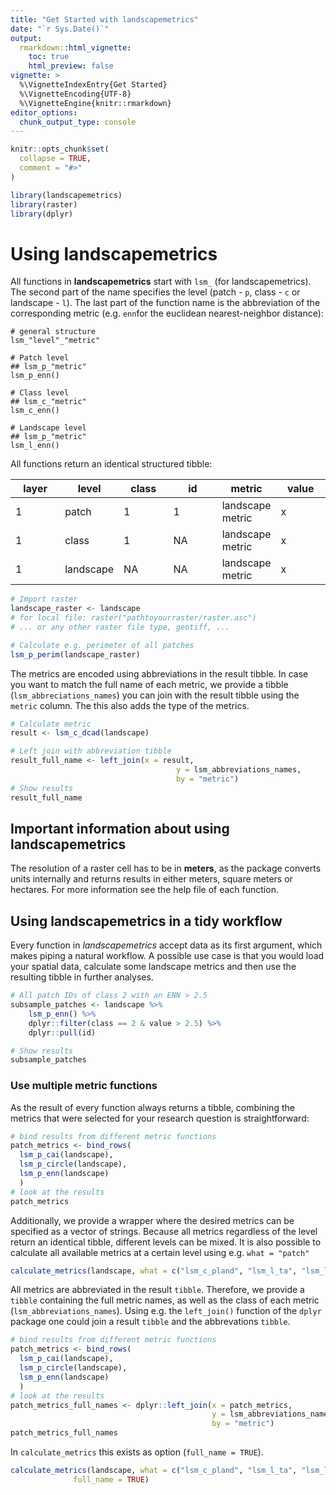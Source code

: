 ---
title: "Get Started with landscapemetrics"
date: "`r Sys.Date()`"
output:
  rmarkdown::html_vignette:
    toc: true
    html_preview: false
vignette: >
  %\VignetteIndexEntry{Get Started}
  %\VignetteEncoding{UTF-8}
  %\VignetteEngine{knitr::rmarkdown}
editor_options: 
  chunk_output_type: console
---
```{r setup, include = FALSE}
knitr::opts_chunk$set(
  collapse = TRUE,
  comment = "#>"
)
```

```{r load_libraries_hidden, eval=TRUE, echo=FALSE, message=FALSE, results='hide'}
library(landscapemetrics)
library(raster)
library(dplyr)
```

# Using **landscapemetrics**

All functions in **landscapemetrics** start with `lsm_` (for landscapemetrics). The second part of the name specifies the level (patch - `p`, class - `c` or landscape - `l`). The last part of the function name is the abbreviation of the corresponding metric (e.g. `enn`for the euclidean nearest-neighbor distance):

```
# general structure
lsm_"level"_"metric"

# Patch level
## lsm_p_"metric"
lsm_p_enn()

# Class level
## lsm_c_"metric"
lsm_c_enn()

# Landscape level
## lsm_p_"metric"
lsm_l_enn()
```

All functions return an identical structured tibble:

<p style="text-align:center;">

| layer  | level | class | id | metric | value
| ------------- | -------------  | ------------- | ------------- | ------------- | ------------- | 
| 1 | patch  | 1 | 1 | landscape metric | x |
| 1 | class  | 1 | NA | landscape metric | x |
| 1 | landscape  | NA | NA | landscape metric | x |

</p>

```{r, message=FALSE}
# Import raster
landscape_raster <- landscape
# for local file: raster("pathtoyourraster/raster.asc")
# ... or any other raster file type, geotiff, ...

# Calculate e.g. perimeter of all patches
lsm_p_perim(landscape_raster)
```

The metrics are encoded using abbreviations in the result tibble. In case you want to match the full name of each metric, we provide a tibble (`lsm_abbreciations_names`) you can join with the result tibble using the `metric` column. The this also adds the type of the metrics.

```{r, message=FALSE}
# Calculate metric
result <- lsm_c_dcad(landscape)

# Left join with abbreviation tibble
result_full_name <- left_join(x = result, 
                                     y = lsm_abbreviations_names, 
                                     by = "metric")
# Show results
result_full_name
```

## Important information about using **landscapemetrics**

The resolution of a raster cell has to be in **meters**, as the package converts units internally and returns results in either meters, square meters or hectares. For more information see the help file of each function.

## Using **landscapemetrics** in a tidy workflow

Every function in *landscapemetrics* accept data as its first argument, which makes piping a natural workflow. A possible use case is that you would load your spatial data, calculate some landscape metrics and then use the resulting tibble in further analyses.

```{r, message=FALSE}
# All patch IDs of class 2 with an ENN > 2.5
subsample_patches <- landscape %>% 
    lsm_p_enn() %>%
    dplyr::filter(class == 2 & value > 2.5) %>%
    dplyr::pull(id)

# Show results
subsample_patches
``` 

### Use multiple metric functions

As the result of every function always returns a tibble, combining the metrics that were selected for your research question is straightforward:

```{r, message=FALSE}
# bind results from different metric functions
patch_metrics <- bind_rows(
  lsm_p_cai(landscape),
  lsm_p_circle(landscape),
  lsm_p_enn(landscape)
  )
# look at the results
patch_metrics 
```

Additionally, we provide a wrapper where the desired metrics can be specified as a vector of strings. Because all metrics regardless of the level return an identical tibble, different levels can be mixed. It is also possible to calculate all available metrics at a certain level using e.g. `what = "patch"`

```{r, message=FALSE}
calculate_metrics(landscape, what = c("lsm_c_pland", "lsm_l_ta", "lsm_l_te"))
```

All metrics are abbreviated in the result `tibble`. Therefore, we provide a `tibble` containing the full metric names, as well as the class of each metric (`lsm_abbreviations_names`). Using e.g. the `left_join()` function of the `dplyr` package one could join a result `tibble` and the abbrevations `tibble`.

```{r, message=FALSE}

# bind results from different metric functions
patch_metrics <- bind_rows(
  lsm_p_cai(landscape),
  lsm_p_circle(landscape),
  lsm_p_enn(landscape)
  )
# look at the results
patch_metrics_full_names <- dplyr::left_join(x = patch_metrics,
                                             y = lsm_abbreviations_names, 
                                             by = "metric")
patch_metrics_full_names
```

In `calculate_metrics` this exists as option (`full_name = TRUE`).

```{r}
calculate_metrics(landscape, what = c("lsm_c_pland", "lsm_l_ta", "lsm_l_te"), 
              full_name = TRUE)

```
